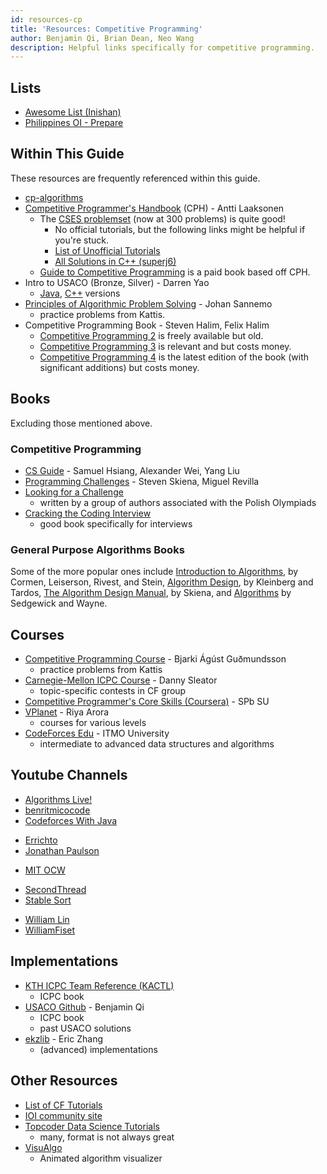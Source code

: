 ```yaml
---
id: resources-cp
title: 'Resources: Competitive Programming'
author: Benjamin Qi, Brian Dean, Neo Wang
description: Helpful links specifically for competitive programming.
---
```


## Lists

- [Awesome List (Inishan)](http://codeforces.com/blog/entry/23054)
- [Philippines OI - Prepare](https://noi.ph/prepare/)

## Within This Guide

These resources are frequently referenced within this guide.

- [cp-algorithms](https://cp-algorithms.com/)
- [Competitive Programmer's Handbook](https://cses.fi/book/book.pdf) (CPH) - Antti Laaksonen
  - The [CSES problemset](https://cses.fi/problemset/) (now at 300 problems) is quite good!
    - No official tutorials, but the following links might be helpful if you're stuck.
    - [List of Unofficial Tutorials](https://codeforces.com/blog/entry/80750?#comment-670697)
    - [All Solutions in C++ (superj6)](https://github.com/superj6/CPcode/tree/master/c%2B%2B%20sol/CSES)
  - [Guide to Competitive Programming](https://www.springer.com/us/book/9783030393564) is a paid book based off CPH.
    <!-- - Can currently download PDF for [free](https://link.springer.com/book/10.1007/978-3-319-72547-5)! -->
- Intro to USACO (Bronze, Silver) - Darren Yao
  - [Java](http://darrenyao.com/usacobook/java.pdf), [C++](http://darrenyao.com/usacobook/cpp.pdf) versions
- [Principles of Algorithmic Problem Solving](http://www.csc.kth.se/~jsannemo/slask/main.pdf) - Johan Sannemo
  - practice problems from Kattis.
- Competitive Programming Book - Steven Halim, Felix Halim
  - [Competitive Programming 2](https://www.comp.nus.edu.sg/~stevenha/myteaching/competitive_programming/cp2.pdf) is freely available but old.
  - [Competitive Programming 3](https://cpbook.net/) is relevant and but costs money.
  - [Competitive Programming 4](https://cpbook.net/) is the latest edition of the book (with significant additions) but costs money.

## Books

Excluding those mentioned above.

### Competitive Programming

- [CS Guide](https://github.com/alwayswimmin/cs_guide) - Samuel Hsiang, Alexander Wei, Yang Liu
- [Programming Challenges](http://www.amazon.com/Programming-Challenges-Contest-Training-Computer/dp/0387001638) - Steven Skiena, Miguel Revilla
- [Looking for a Challenge](http://www.lookingforachallengethebook.com/)
  - written by a group of authors associated with the Polish Olympiads
- [Cracking the Coding Interview](http://www.crackingthecodinginterview.com/)
  - good book specifically for interviews

### General Purpose Algorithms Books

Some of the more popular ones include [Introduction to Algorithms](http://mitpress.mit.edu/books/introduction-algorithms), by Cormen, Leiserson, Rivest, and Stein, [Algorithm Design](https://www.amazon.com/Algorithm-Design-Jon-Kleinberg/dp/0321295358), by Kleinberg and Tardos, [The Algorithm Design Manual](http://www.amazon.com/Algorithm-Design-Manual-Steven-Skiena/dp/1848000693), by Skiena, and [Algorithms](http://www.amazon.com/Algorithms-4th-Robert-Sedgewick/dp/032157351X) by Sedgewick and Wayne.

## Courses

- [Competitive Programming Course](https://github.com/SuprDewd/T-414-AFLV) - Bjarki Ágúst Guðmundsson
  - practice problems from Kattis
- [Carnegie-Mellon ICPC Course](https://contest.cs.cmu.edu/295/f17/) - Danny Sleator
  - topic-specific contests in CF group
- [Competitive Programmer's Core Skills (Coursera)](https://www.coursera.org/learn/competitive-programming-core-skills) - SPb SU
- [VPlanet](https://www.vplanetcoding.com/courses) - Riya Arora
  - courses for various levels
- [CodeForces Edu](https://codeforces.com/edu/courses) - ITMO University
  - intermediate to advanced data structures and algorithms

<!-- - [Cousera Algorithms Pt 1 (and Pt 2)](https://www.coursera.org/learn/algorithms-part1) - Kevin Wayne, Robert Sedgewick
  - Java (has anyone done this course?) -->

## Youtube Channels
<!-- - [Algorithms Conquered](https://www.youtube.com/channel/UCVp5MlM5aQbhObh5JYlgHUw) -->
- [Algorithms Live!](https://www.youtube.com/channel/UCBLr7ISa_YDy5qeATupf26w)
- [benritmicocode](https://www.youtube.com/channel/UCSQmpb_K_I37JN-QLArZbFw)
- [Codeforces With Java](https://www.youtube.com/channel/UCJtyODN6zjWnl4lwLHwfdcw)
<!-- - [Colin Galen](https://www.youtube.com/channel/UCpvS3EykHW--l0ogUhMEjEw) -->
<!-- - [Dardev](https://www.youtube.com/channel/UC0PYAh68WLY69tMXCzPKpLA) -->
- [Errichto](https://www.youtube.com/channel/UCBr_Fu6q9iHYQCh13jmpbrg)
- [Jonathan Paulson](https://www.youtube.com/channel/UCuWLIm0l4sDpEe28t41WITA)
<!-- - [Juis enrique vargas azcona](https://www.youtube.com/user/luisoncpp) -->
- [MIT OCW](https://www.youtube.com/c/mitocw/)
<!-- - [Niema Moshiri](https://www.youtube.com/channel/UC05LugecRCvKLip8Tqz2krA) -->
- [SecondThread](https://www.youtube.com/channel/UCXbCohpE9IoVQUD2Ifg1d1g)
- [Stable Sort](https://www.youtube.com/channel/UCV2g02zq5y7unJ_GSr-de2w)
<!-- - [Stefan Dascalescu](https://www.youtube.com/channel/UCyTPeByJ_FvAJljtc0svt-Q) -->
<!-- - [VPLanet](https://www.youtube.com/channel/UCdNNY8Y8meG3z9Wy6MTzcLg) -->
- [William Lin](https://www.youtube.com/channel/UCKuDLsO0Wwef53qdHPjbU2Q)
- [WilliamFiset](https://www.youtube.com/user/purpongie)


## Implementations

- [KTH ICPC Team Reference (KACTL)](https://github.com/kth-competitive-programming/kactl)
  - ICPC book
- [USACO Github](https://github.com/bqi343/USACO) - Benjamin Qi
  - ICPC book
  - past USACO solutions
- [ekzlib](http://ekzlib.herokuapp.com) - Eric Zhang
  - (advanced) implementations

## Other Resources

<!-- - [TJ Senior Computer Team](https://activities.tjhsst.edu/sct/)
  - might also be of interest -->

- [List of CF Tutorials](http://codeforces.com/blog/entry/57282)
- [IOI community site](https://www.commonlounge.com/community/e4aac00a033a40ec96657906c6e1b43c/main)
- [Topcoder Data Science Tutorials](http://www.topcoder.com/community/data-science/data-science-tutorials/)
  - many, format is not always great
- [VisuAlgo](https://visualgo.net/en)
  - Animated algorithm visualizer

<!-- - some more from TJHSST: -->
<!-- - [TJIOI](https://github.com/tjsct/tjioi-study-guide) (just basics) -->